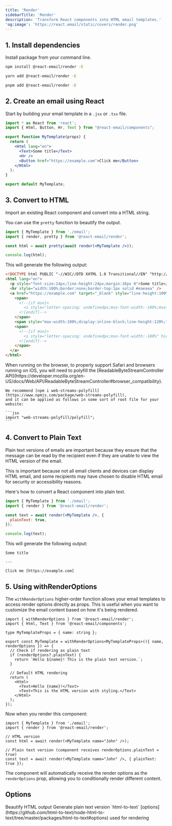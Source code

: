 ```yaml
---
title: 'Render'
sidebarTitle: 'Render'
description: 'Transform React components into HTML email templates.'
'og:image': 'https://react.email/static/covers/render.png'
---
```


## 1. Install dependencies

Install package from your command line.

<CodeGroup>

```sh npm
npm install @react-email/render -E
```

```sh yarn
yarn add @react-email/render -E
```

```sh pnpm
pnpm add @react-email/render -E
```

</CodeGroup>

## 2. Create an email using React

Start by building your email template in a `.jsx` or `.tsx` file.

```jsx email.jsx
import * as React from 'react';
import { Html, Button, Hr, Text } from "@react-email/components";

export function MyTemplate(props) {
  return (
    <Html lang="en">
      <Text>Some title</Text>
      <Hr />
      <Button href="https://example.com">Click me</Button>
    </Html>
  );
}

export default MyTemplate;
```

## 3. Convert to HTML

Import an existing React component and convert into a HTML string.

<Info>You can use the `pretty` function to beautify the output.</Info>

```jsx
import { MyTemplate } from './email';
import { render, pretty } from '@react-email/render';

const html = await pretty(await render(<MyTemplate />));

console.log(html);
```

This will generate the following output:

```html
<!DOCTYPE html PUBLIC "-//W3C//DTD XHTML 1.0 Transitional//EN" "http://www.w3.org/TR/xhtml1/DTD/xhtml1-transitional.dtd">
<html lang="en">
  <p style="font-size:14px;line-height:24px;margin:16px 0">Some title</p>
  <hr style="width:100%;border:none;border-top:1px solid #eaeaea" />
  <a href="https://example.com" target="_blank" style="line-height:100%;text-decoration:none;display:inline-block;max-width:100%;padding:0px 0px">
    <span>
      <!--[if mso]>
        <i style="letter-spacing: undefinedpx;mso-font-width:-100%;mso-text-raise:0" hidden>&nbsp;</i>
      <![endif]-->
    </span>
    <span style="max-width:100%;display:inline-block;line-height:120%;text-decoration:none;text-transform:none;mso-padding-alt:0px;mso-text-raise:0">Click me</span>
    <span>
      <!--[if mso]>
        <i style="letter-spacing: undefinedpx;mso-font-width:-100%" hidden>&nbsp;</i>
      <![endif]-->
    </span>
  </a>
</html>
```

<Danger>
    When running on the browser, to properly support Safari and browsers running on iOS, you will
    need to polyfill the [ReadableByteStreamController API](https://developer.mozilla.org/en-US/docs/Web/API/ReadableByteStreamController#browser_compatibility).

    We recommend [npm i web-streams-polyfill](https://www.npmjs.com/package/web-streams-polyfill),
    and it can be applied as follows in some sort of root file for your website:

    ```jsx
    import "web-streams-polyfill/polyfill";
    ```
</Danger>

## 4. Convert to Plain Text

Plain text versions of emails are important because they ensure that the message can be read by the recipient even if they are unable to view the HTML version of the email.

This is important because not all email clients and devices can display HTML email, and some recipients may have chosen to disable HTML email for security or accessibility reasons.

Here's how to convert a React component into plain text.

```jsx
import { MyTemplate } from './email';
import { render } from '@react-email/render';

const text = await render(<MyTemplate />, {
  plainText: true,
});

console.log(text);
```

This will generate the following output:

```
Some title

---

Click me [https://example.com]
```

## 5. Using withRenderOptions

The `withRenderOptions` higher-order function allows your email templates to access render options directly as props. This is useful when you want to customize the email content based on how it's being rendered.

```tsx
import { withRenderOptions } from '@react-email/render';
import { Html, Text } from '@react-email/components';

type MyTemplateProps = { name: string };

export const MyTemplate = withRenderOptions<MyTemplateProps>(({ name, renderOptions }) => {
  // Check if rendering as plain text
  if (renderOptions?.plainText) {
    return `Hello ${name}! This is the plain text version.`;
  }

  // Default HTML rendering
  return (
    <Html>
      <Text>Hello {name}!</Text>
      <Text>This is the HTML version with styling.</Text>
    </Html>
  );
});
```

Now when you render this component:

```tsx
import { MyTemplate } from './email';
import { render } from '@react-email/render';

// HTML version
const html = await render(<MyTemplate name="John" />);

// Plain text version (component receives renderOptions.plainText = true)
const text = await render(<MyTemplate name="John" />, { plainText: true });
```

The component will automatically receive the render options as the `renderOptions` prop, allowing you to conditionally render different content.

## Options

<ResponseField name="pretty" type="boolean" deprecated>
  Beautify HTML output
</ResponseField>
<ResponseField name="plainText" type="boolean">
  Generate plain text version
</ResponseField>
<ResponseField name="htmlToTextOptions" type="HtmlToTextOptions">
  `html-to-text` [options](https://github.com/html-to-text/node-html-to-text/tree/master/packages/html-to-text#options) used for rendering
</ResponseField>
